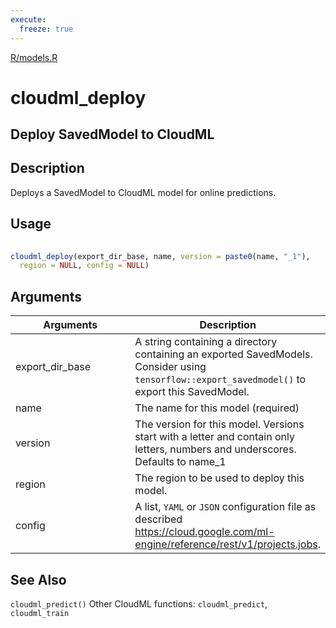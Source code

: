 ```yaml
---
execute:
  freeze: true
---
```


[R/models.R](NULL/blob/main/R/models.R#L34) 

# cloudml_deploy

## Deploy SavedModel to CloudML

## Description
 Deploys a SavedModel to CloudML model for online predictions. 


## Usage
```r
 
cloudml_deploy(export_dir_base, name, version = paste0(name, "_1"), 
  region = NULL, config = NULL) 
```

## Arguments
|Arguments|Description|
|---|---|
| export_dir_base | A string containing a directory containing an exported SavedModels. Consider using `tensorflow::export_savedmodel()` to export this SavedModel. |
| name | The name for this model (required) |
| version | The version for this model. Versions start with a letter and contain only letters, numbers and underscores. Defaults to name_1 |
| region | The region to be used to deploy this model. |
| config | A list, `YAML` or `JSON` configuration file as described [https://cloud.google.com/ml-engine/reference/rest/v1/projects.jobs](https://cloud.google.com/ml-engine/reference/rest/v1/projects.jobs). |






## See Also
 `cloudml_predict()`  Other CloudML functions: `cloudml_predict`,   `cloudml_train` 

